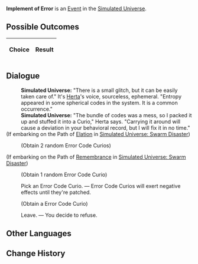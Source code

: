 {{Simulated Universe Event Infobox
|title         = Implement of Error
|image         = Random Event Normal.png
|type          =
|domains_su    = Occurrence
|domains_ext   = 
|domains_swarm = 
|domains_gng   = 
|requirements  =
|prev          = 
|next          = 
|indexRewards  =
|characters    = Herta
}}
'''Implement of Error''' is an [[Simulated Universe/Events|Event]] in the [[Simulated Universe]].

==Possible Outcomes==
{| class="article-table"
!Choice
!Result

|}

<!--
==Gameplay Notes==

-->
==Dialogue==
{{Dialogue Start}}
:'''Simulated Universe:''' "There is a small glitch, but it can be easily taken care of." It's [[Herta]]'s voice, sourceless, ephemeral. "Entropy appeared in some spherical codes in the system. It is a common occurrence."
:'''Simulated Universe:''' "The bundle of codes was a mess, so I packed it up and stuffed it into a Curio," Herta says. "Carrying it around will cause a deviation in your behavioral record, but I will fix it in no time."
;(If embarking on the Path of [[Simulated Universe/Paths#Elation|Elation]] in [[Simulated Universe: Swarm Disaster]])
:{{SU Special Dialogue|Elation|Let the entropy increase more violently!|Obtain 2 random Error Code Curios.}}
:;(Obtain 2 random Error Code Curios)
;(If embarking on the Path of [[Simulated Universe/Paths#Remembrance|Remembrance]] in [[Simulated Universe: Swarm Disaster]])
:{{SU Special Dialogue|Remembrance|Recall the code for the "right item."|Obtain 1 repaired Error Code Curio.}}
:;(Obtain 1 random Error Code Curio)
:{{DIcon|Star}} Pick an Error Code Curio. &mdash; Error Code Curios will exert negative effects until they're patched.
:;(Obtain a Error Code Curio)
:{{DIcon|Star}} Leave. &mdash; You decide to refuse.
{{Dialogue End}}

==Other Languages==
{{Other Languages
|zhs   = 错误道具
|zht   = 錯誤道具
|ja    = エラーアイテム
|ko    = 오류 도구
|es    = Objeto erróneo
|fr    = Implémentation d'erreur
|ru    = Воплощение ошибки
|th    = อุปกรณ์ที่ผิดพลาด
|vi    = Đạo Cụ Lỗi
|de    = Fehlergerät
|id    = Implementasi Kesalahan
|pt    = Implementação de Erro
}}

==Change History==
{{Change History|1.0}}
